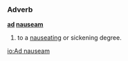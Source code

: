 ===Adverb===
'''[[ad]] [[nauseam]]'''

# to a [[nauseating]] or sickening degree.

[[io:Ad nauseam]]